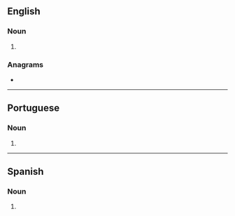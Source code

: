 ==English==

===Noun===
{{head|en|noun form}}

# {{plural of|en|alfa}}

===Anagrams===
* {{anagrams|en|a=aafls|fa-las|falsa|salaf}}

----

==Portuguese==

===Noun===
{{head|pt|noun form}}

# {{plural of|pt|alfa}}

----

==Spanish==

===Noun===
{{head|es|noun form|g=f-p}}

# {{plural of|es|alfa}}